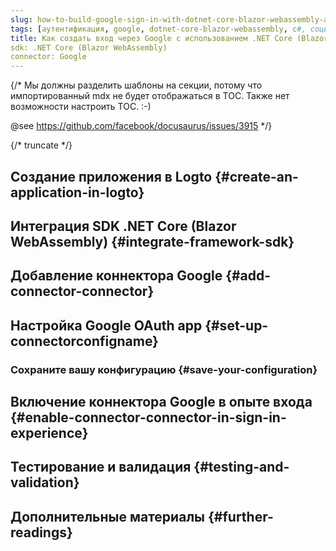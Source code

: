 ```yaml
---
slug: how-to-build-google-sign-in-with-dotnet-core-blazor-webassembly-and-logto
tags: [аутентификация, google, dotnet-core-blazor-webassembly, c#, социальный вход, вход, логин]
title: Как создать вход через Google с использованием .NET Core (Blazor WebAssembly)
sdk: .NET Core (Blazor WebAssembly)
connector: Google
---
```


{/*
  Мы должны разделить шаблоны на секции, потому что импортированный mdx не будет отображаться в TOC.
  Также нет возможности настроить TOC. :-)

  @see https://github.com/facebook/docusaurus/issues/3915
*/}




{/* truncate */}

<Intro connector={connector} sdk=".NET Core (Blazor WebAssembly)" link="https://learn.microsoft.com/en-us/aspnet/core/blazor/hosting-models#blazor-webassembly" />

## Создание приложения в Logto \{#create-an-application-in-logto}

<CreateApplication type="Одностраничное приложение" framework=".NET Core (Blazor WebAssembly)" />

## Интеграция SDK .NET Core (Blazor WebAssembly) \{#integrate-framework-sdk}

<IntegrateSdk />

## Добавление коннектора Google \{#add-connector-connector}

<AddSocialConnector connector={connector} framework=".NET Core (Blazor WebAssembly)" />

## Настройка Google OAuth app \{#set-up-connectorconfigname}

<ConnectorGuide />

### Сохраните вашу конфигурацию \{#save-your-configuration}

<SaveYourConfiguration connector={connector} />

## Включение коннектора Google в опыте входа \{#enable-connector-connector-in-sign-in-experience}

<EnableSocialConnector connector={connector} />

## Тестирование и валидация \{#testing-and-validation}

<TestingAndValidation connector={connector} sdk=".NET Core (Blazor WebAssembly)" />

## Дополнительные материалы \{#further-readings}

<FurtherReadings />